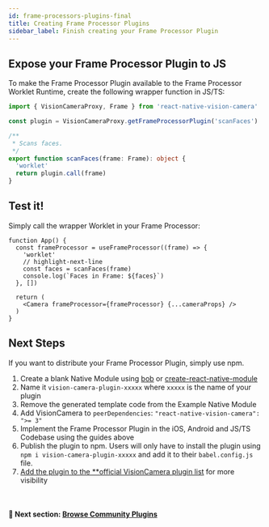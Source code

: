 ```yaml
---
id: frame-processors-plugins-final
title: Creating Frame Processor Plugins
sidebar_label: Finish creating your Frame Processor Plugin
---
```


## Expose your Frame Processor Plugin to JS

To make the Frame Processor Plugin available to the Frame Processor Worklet Runtime, create the following wrapper function in JS/TS:

```ts
import { VisionCameraProxy, Frame } from 'react-native-vision-camera'

const plugin = VisionCameraProxy.getFrameProcessorPlugin('scanFaces')

/**
 * Scans faces.
 */
export function scanFaces(frame: Frame): object {
  'worklet'
  return plugin.call(frame)
}
```

## Test it!

Simply call the wrapper Worklet in your Frame Processor:

```tsx
function App() {
  const frameProcessor = useFrameProcessor((frame) => {
    'worklet'
    // highlight-next-line
    const faces = scanFaces(frame)
    console.log(`Faces in Frame: ${faces}`)
  }, [])

  return (
    <Camera frameProcessor={frameProcessor} {...cameraProps} />
  )
}
```

## Next Steps

If you want to distribute your Frame Processor Plugin, simply use npm.

1. Create a blank Native Module using [bob](https://github.com/callstack/react-native-builder-bob) or [create-react-native-module](https://github.com/brodybits/create-react-native-module)
2. Name it `vision-camera-plugin-xxxxx` where `xxxxx` is the name of your plugin
3. Remove the generated template code from the Example Native Module
4. Add VisionCamera to `peerDependencies`: `"react-native-vision-camera": ">= 3"`
5. Implement the Frame Processor Plugin in the iOS, Android and JS/TS Codebase using the guides above
6. Publish the plugin to npm. Users will only have to install the plugin using `npm i vision-camera-plugin-xxxxx` and add it to their `babel.config.js` file.
7. [Add the plugin to the **official VisionCamera plugin list](https://github.com/mrousavy/react-native-vision-camera/edit/main/docs/docs/guides/FRAME_PROCESSOR_PLUGIN_LIST.mdx) for more visibility

<br />

#### 🚀 Next section: [Browse Community Plugins](frame-processor-plugin-list)

